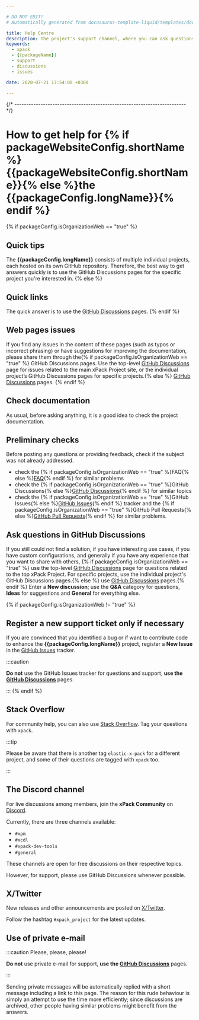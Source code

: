 ```yaml
---

# DO NOT EDIT!
# Automatically generated from docusaurus-template-liquid/templates/docusaurus.

title: Help Centre
description: The project's support channel, where you can ask questions, start discussions, and report issues.
keywords:
  - xpack
  - {{packageName}}
  - support
  - discussions
  - issues

date: 2020-07-21 17:54:00 +0300

---
```


{/* ------------------------------------------------------------------------ */}

# How to get help for {% if packageWebsiteConfig.shortName %}{{packageWebsiteConfig.shortName}}{% else %}the {{packageConfig.longName}}{% endif %}

{% if packageConfig.isOrganizationWeb == "true" %}
## Quick tips

The **{{packageConfig.longName}}** consists of multiple individual
projects, each hosted on its own GitHub repository. Therefore, the best
way to get answers quickly is to use the
GitHub Discussions
pages for the specific project you're interested in.
{% else %}
## Quick links

The quick answer is to use the
[GitHub Discussions](https://github.com/{{githubProjectOrganization}}/{{githubProjectName}}/discussions)
pages.
{% endif %}

## Web pages issues

If you find any issues in the content of these pages (such as typos or
incorrect phrasing) or have suggestions for improving the documentation,
please share them through the{% if packageConfig.isOrganizationWeb == "true" %}
GitHub Discussions pages. Use the top-level
[GitHub Discussions](https://github.com/{{githubProjectOrganization}}/{{githubProjectName}}/discussions)
page for issues related to the main xPack Project site, or the individual project’s GitHub Discussions pages for specific projects.{% else %}
[GitHub Discussions](https://github.com/{{githubProjectOrganization}}/{{githubProjectName}}/discussions)
pages.
{% endif %}

## Check documentation

As usual, before asking anything, it is a good idea to check the project
documentation.

## Preliminary checks

Before posting any questions or providing feedback,
check if the subject was not already addressed.

- check the {% if packageConfig.isOrganizationWeb == "true" %}FAQ{% else %}[FAQ](/docs/faq/){% endif %}
for similar problems
- check the {% if packageConfig.isOrganizationWeb == "true" %}GitHub Discussions{% else %}[GitHub Discussions](https://github.com/{{githubProjectOrganization}}/{{githubProjectName}}/discussions){% endif %} for
similar topics
- check the
{% if packageConfig.isOrganizationWeb == "true" %}GitHub Issues{% else %}[GitHub Issues](https://github.com/{{githubProjectOrganization}}/{{githubProjectName}}/issues){% endif %}
tracker and the
{% if packageConfig.isOrganizationWeb == "true" %}GitHub Pull Requests{% else %}[GitHub Pull Requests](https://github.com/{{githubProjectOrganization}}/{{githubProjectName}}/pulls){% endif %}
for similar problems.

## Ask questions in GitHub Discussions

If you still could not find a solution, if you have interesting use
cases, if you have custom configurations, and generally if you have
any experience that you want to share with others, {% if packageConfig.isOrganizationWeb == "true" %}
use the top-level
[GitHub Discussions](https://github.com/{{githubProjectOrganization}}/{{githubProjectName}}/discussions)
page for questions related to the top xPack Project. For specific projects,
use the individual project's GitHub Discussions pages.{% else %}
use [GitHub Discussions](https://github.com/{{githubProjectOrganization}}/{{githubProjectName}}/discussions)
pages.{% endif %}
Enter a **New discussion**; use the **Q&A** category for questions,
**Ideas** for suggestions and **General** for everything else.

{% if packageConfig.isOrganizationWeb != "true" %}
## Register a new support ticket only if necessary

If you are convinced that you identified a bug
or if want to contribute code to enhance the
**{{packageConfig.longName}}**
project, register a **New Issue** in the
[GitHub Issues](https://github.com/{{githubProjectOrganization}}/{{githubProjectName}}/issues)
tracker.

:::caution

**Do not** use the GitHub Issues tracker
for questions and support, **use the
[GitHub Discussions](https://github.com/{{githubProjectOrganization}}/{{githubProjectName}}/discussions)** pages.

:::
{% endif %}

## Stack Overflow

For community help, you can also use
[Stack Overflow](https://stackoverflow.com/).
Tag your questions with `xpack`.

:::tip

Please be aware that there is another tag `elastic-x-pack` for a different
project, and some of their questions are tagged with `xpack` too.

:::

## The Discord channel

For live discussions among members, join the **xPack Community** on
[Discord](https://discord.com/invite/kbzWaJerFG).

Currently, there are three channels available:

- `#xpm`
- `#xcdl`
- `#xpack-dev-tools`
- `#general`

These channels are open for free discussions on their respective topics.

However, for support, please use GitHub Discussions whenever possible.

## X/Twitter

New releases and other announcements are posted on
[X/Twitter](https://twitter.com/xpack_project).

Follow the hashtag `#xpack_project` for the latest updates.

## Use of private e-mail

:::caution Please, please, please!

**Do not** use
private e-mail for support, **use the
[GitHub Discussions](https://github.com/{{githubProjectOrganization}}/{{githubProjectName}}/discussions)** pages.

:::

Sending private messages will be automatically replied with
a short message including a link to this page.
The reason for this rude behaviour is simply an attempt to use
the time more efficiently; since discussions are archived, other people
having similar problems might benefit from the answers.

